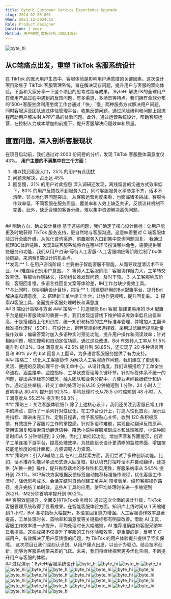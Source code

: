 ```yaml
---
title: ByteHi Customer Service Experience Upgrade
slug: 2024-02-05-001
When: 2023.12-2024.12
Role: Product designer
Duration: 1 year 
Method: 用户研究,数据分析,UX&UI设计
---
```


<Image src="/byte_hi/byte_hi.001.png" alt="byte_hi" className="mb-6 rounded-lg" />

## 从C端痛点出发，重塑 TikTok 客服系统设计
在 TikTok 的庞大用户生态中，客服体验是影响用户满意度的关键因素。这次设计项目聚焦于 TikTok 客服管理系统，旨在解决现存问题，提升用户与客服的双向体验。下面和大家分享一下这个项目的思考过程与成果。
ByteHi 解决TK的全球用户在使用产品过程中遇到的反馈问题，有多渠道，多场景等特点。我们拥有全球分布的1500+客服坐席利用坐席工作台通过「快」「慢」两种服务方式解决用户问题。同时客服运营团队通过体验管理平台，收集反馈问题，通过风险研判和问题上报流程帮助用户解决IN APP产品的体验问题。此外，通过运营系统设计，帮助客服运营，在控制人力成本增加的前提下，提升客服解决问题效率和质量。
<br />
## 直面问题，深入剖析客服现状
在项目启动前，我们通过对 2000 份问卷的分析，发现 TikTok 客服整体满意度仅 43%。
**用户主要的不满集中在三个方面：**
1. 难以找到客服入口，25% 的用户有此困扰
2. 问题未解决，占比达 45%
3. 回复慢，31% 的用户对此抱怨
深入调研还发现，离线留言的沟通方式效率低下，80% 的用户反馈找不到服务入口，同时客服服务水平参差不齐，话术不清晰、非本地化等问题突出。
从客服运营角度来看，也面临诸多挑战。客服协作效率低，不同客服在服务质量、覆盖率和人效上缺乏共识，反馈流转机制不完善。此外，缺乏合理的客诉分级，难以集中资源解决高优问题。
<br />
## 明确方向，确立设计目标
基于这些问题，我们确定了核心设计目标：让用户能更及时地获得 TikTok 服务支持，更自然地与客服沟通。这意味着要对 C 端客服体验进行全面升级，从优化咨询渠道、前置服务入口到集中查询问题回复。
我通过梳理BC体验链路，发现B端客服系统将会在哪些环节扮演哪些角色，需要提供哪些服务和功能，我们从用户咨询-等待人工客服-人工客服响应等阶段绘制了bc体验链路，来洞察B端设计的机会点。
<br />
**发现:**
1. 在用户咨询阶段：主要由于智能客服不智能，从而导致澄清话术不专业，bot难连续识别用户意图。
2. 等待人工客服阶段：客服协作阻力大，工单转交效率低，客服协作链路长，技能组长难发现问题，及时干预。
3. 人工客服响应阶段：客服回复慢，多语言找回复文案等体验差，IM工作台缺少提效工具。
<br />
**与此同时，B端明确设计目标，包括:**
1. 搭建更好用的Bot配置平台，提升Bot解决率和满意度。 
2. 搭建新工单坐席工作台，让协作更顺畅，提升回复率。
3. 探索AI客服工具，全面提升客服处理时长和满意度
<br />
## B 端设计策略与方案
### 策略一：打造智能 Bot 客服
搭建更易用的 Bot 配置平台是提升客服效率的重要一步。我们发现运营线下维护知识库效率低且出错率高，于是搭建线上化知识库，统一知识和标签的生产标准与管理，并增加人工翻译标准操作流程（SOP）。在设计上，摒弃常规树状选择器，采用过滤展示提高批量操作效率；编辑答案时加入多语种实时预览功能，提升用户操作和阅读效率；针对相似问题，增加搜索和自动定位功能。通过这些改进，Bot 有效转人工率从 51.5% 提升到 81.2%，Bot 满意度从 42.5% 提升到 58.85%，还实现了 20 多种语言回复和 80% pv 的 bot 回复人工翻译，为多语言客服服务提供了有力支持。
<br />
### 策略二：优化人工客服协作
为解决人工客服协作问题，我们建立了更通用、灵活、便捷的反馈处理平台-新工单中心。从设计角度，我们详细描绘了工单全生命流程，涵盖接单、监控指标、工单状态管理等关键环节。针对标签体系不统一的问题，提出共享标签的概念，融入团队和业务分配中，方便业务间数据统计和协作。通过这些举措，转交工单的处理时长从30 分钟缩短到 1 分钟，24 小时人工首响率从 80.4% 提升到 92.5%，平均处理时长从78.5 小时缩短到 48 小时，人工满意度从 55.25% 提升到 58.8% 。
<br />
### 策略三：关注客服体验细节
除了上述核心设计，我们还关注到客服日常工作中的痛点，进行了一系列针对性优化。在工作台设计上，打造人性化首页，展示业务指标、跟进未完工作、定制日程表，给予客服贴心关怀，收到 120 条积极反馈，有效提升了客服对工作的掌控感。针对多语种难题，实现自动翻译反馈原声、常用语回复和搜索自动翻译语种，降低小语种客服培训成本和处理难度，小语种回复时间从 5 分钟缩短到 3 分钟。优化工单挂起功能，增加声音和界面提示，创建子工单连接下游平台，提高处理效率。为技能组长设计更清晰的监控界面，增加按技能组维度的统计面板，方便调配人力资源。
<br />
### 策略四：引入AI辅助工具
在AI工具探索方面，我们尝试了多种创新功能。比如，话术推荐功能以单点形式嵌入回复框，默认填充打招呼话术并自动翻译，还提供【AI换一换】操作，提升推荐话术的多样性和实用性，客服采纳率从 54.5% 提升到 73.1%。SOP解决方案根据反馈标签自动推荐标准操作流程，优化客服工作流程，降低思考成本。会话完结时自动创建工单并AI 预填表单，缩短客服操作路径，提升完结工单时效。这些AI工具的应用，使平均处理时长进一步缩短到 26.2H，IM2分钟首响率提升到 90.2%。
<br />
## 客服效能提升，全面支持TikTok业务增长
通过这次全面的设计升级，TikTok 客服管理系统取得了显著成果。在智能客服体验方面，知识库上线时间从 1 天缩短到 1 小时，Bot 各项指标大幅提升，多语言回复能力增强。人工客服协作效率显著提高，工单处理时长、首响率和满意度等关键指标都有明显改善。借助 AI 工具，客服工作效率进一步提升，平均处理时长大幅缩短，AI 推荐准确度和客服采纳率显著提高。这些成果不仅提升了客服的工作体验和效率，更重要的是，反哺了 C 端用户，有效解决了用户反馈慢的问题，为 TikTok 的用户体验提升提供了坚实保障。
这次项目让我们深刻认识到，从用户痛点出发，以设计为驱动，结合技术创新，能够为客服系统带来质的飞跃。未来，我们将继续探索更多优化空间，不断提升用户与客服的体验。
<br />
## 过程演示：ByteHi客服系统设计
<Image src="/byte_hi/byte_hi.002.png" alt="byte_hi" className="my-6 rounded-lg" />
<Image src="/byte_hi/byte_hi.003.png" alt="byte_hi" className="my-6 rounded-lg" />
<Image src="/byte_hi/byte_hi.004.png" alt="byte_hi" className="my-6 rounded-lg" />
<Image src="/byte_hi/byte_hi.005.png" alt="byte_hi" className="my-6 rounded-lg" />
<Image src="/byte_hi/byte_hi.006.png" alt="byte_hi" className="my-6 rounded-lg" />
<Image src="/byte_hi/byte_hi.007.png" alt="byte_hi" className="my-6 rounded-lg" />
<Image src="/byte_hi/byte_hi.008.png" alt="byte_hi" className="my-6 rounded-lg" />
<Image src="/byte_hi/byte_hi.009.png" alt="byte_hi" className="my-6 rounded-lg" />
<Image src="/byte_hi/byte_hi.010.png" alt="byte_hi" className="my-6 rounded-lg" />
<Image src="/byte_hi/byte_hi.011.png" alt="byte_hi" className="my-6 rounded-lg" />
<Image src="/byte_hi/byte_hi.013.png" alt="byte_hi" className="my-6 rounded-lg" />
<Image src="/byte_hi/byte_hi.014.png" alt="byte_hi" className="my-6 rounded-lg" />
<Image src="/byte_hi/byte_hi.015.png" alt="byte_hi" className="my-6 rounded-lg" />
<Image src="/byte_hi/byte_hi.016.png" alt="byte_hi" className="my-6 rounded-lg" />
<Image src="/byte_hi/byte_hi.017.png" alt="byte_hi" className="my-6 rounded-lg" />
<Image src="/byte_hi/byte_hi.018.png" alt="byte_hi" className="my-6 rounded-lg" />
<Image src="/byte_hi/byte_hi.019.png" alt="byte_hi" className="my-6 rounded-lg" />
<Image src="/byte_hi/byte_hi.020.png" alt="byte_hi" className="my-6 rounded-lg" />
<Image src="/byte_hi/byte_hi.021.png" alt="byte_hi" className="my-6 rounded-lg" />
<Image src="/byte_hi/byte_hi.022.png" alt="byte_hi" className="my-6 rounded-lg" />
<Image src="/byte_hi/byte_hi.023.png" alt="byte_hi" className="my-6 rounded-lg" />
<Image src="/byte_hi/byte_hi.024.png" alt="byte_hi" className="my-6 rounded-lg" />
<Image src="/byte_hi/byte_hi.025.png" alt="byte_hi" className="my-6 rounded-lg" />
<Image src="/byte_hi/byte_hi.026.png" alt="byte_hi" className="my-6 rounded-lg" />
<Image src="/byte_hi/byte_hi.027.png" alt="byte_hi" className="my-6 rounded-lg" />
<Image src="/byte_hi/byte_hi.029.png" alt="byte_hi" className="my-6 rounded-lg" />
<Image src="/byte_hi/byte_hi.030.png" alt="byte_hi" className="my-6 rounded-lg" />
<Image src="/byte_hi/byte_hi.031.png" alt="byte_hi" className="my-6 rounded-lg" />
<Image src="/byte_hi/byte_hi.032.png" alt="byte_hi" className="my-6 rounded-lg" />
<Image src="/byte_hi/byte_hi.033.png" alt="byte_hi" className="my-6 rounded-lg" />
<Image src="/byte_hi/byte_hi.034.png" alt="byte_hi" className="my-6 rounded-lg" />
<Image src="/byte_hi/byte_hi.035.png" alt="byte_hi" className="my-6 rounded-lg" />
<Image src="/byte_hi/byte_hi.036.png" alt="byte_hi" className="my-6 rounded-lg" />
<Image src="/byte_hi/byte_hi.037.png" alt="byte_hi" className="my-6 rounded-lg" />
<Image src="/byte_hi/byte_hi.038.png" alt="byte_hi" className="my-6 rounded-lg" />
